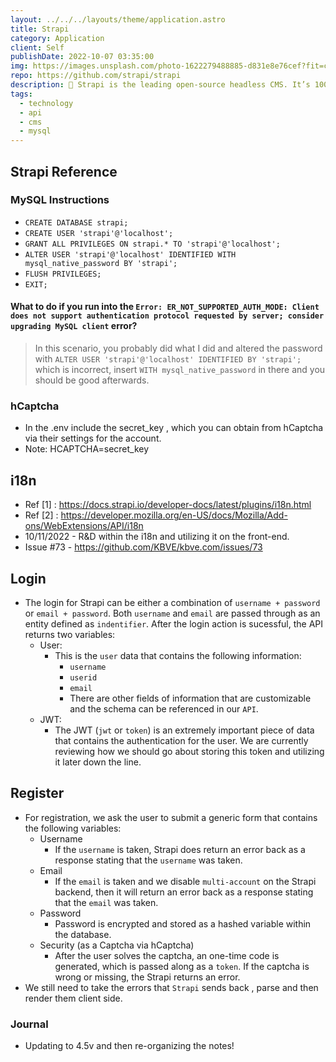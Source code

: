 ---
layout: ../../../layouts/theme/application.astro
title: Strapi
category: Application
client: Self
publishDate: 2022-10-07 03:35:00
img: https://images.unsplash.com/photo-1622279488885-d831e8e76cef?fit=crop&w=1400&h=700&q=75
repo: https://github.com/strapi/strapi
description: 🚀 Strapi is the leading open-source headless CMS. It’s 100% JavaScript, fully customizable and developer-first.
tags:
  - technology
  - api
  - cms
  - mysql
---

## Strapi Reference

### MySQL Instructions
- `CREATE DATABASE strapi;`
- `CREATE USER 'strapi'@'localhost';`
- `GRANT ALL PRIVILEGES ON strapi.* TO 'strapi'@'localhost';`
- `ALTER USER 'strapi'@'localhost' IDENTIFIED WITH mysql_native_password BY 'strapi';`
- `FLUSH PRIVILEGES;`
- `EXIT;`

#### What to do if you run into the `Error: ER_NOT_SUPPORTED_AUTH_MODE: Client does not support authentication protocol requested by server; consider upgrading MySQL client` error?
> In this scenario, you probably did what I did and altered the password with `ALTER USER 'strapi'@'localhost' IDENTIFIED BY 'strapi';` which is incorrect, insert `WITH mysql_native_password` in there and you should be good afterwards.

### hCaptcha
- In the .env include the secret_key , which you can obtain from hCaptcha via their settings for the account. 
- Note: HCAPTCHA=secret_key

## i18n
- Ref [1] : https://docs.strapi.io/developer-docs/latest/plugins/i18n.html
- Ref [2] : https://developer.mozilla.org/en-US/docs/Mozilla/Add-ons/WebExtensions/API/i18n
- 10/11/2022 - R&D within the i18n and utilizing it on the front-end.
- Issue #73 - https://github.com/KBVE/kbve.com/issues/73


## Login
- The login for Strapi can be either a combination of `username + password` or `email + password`. Both `username` and `email` are passed through as an entity defined as `indentifier`. After the login action is sucessful, the API returns two variables:
  - User:
    - This is the `user` data that contains the following information:
      - `username`
      - `userid`
      - `email`
      - There are other fields of information that are customizable and the schema can be referenced in our `API`.
  - JWT:
    - The JWT (`jwt` or `token`) is an extremely important piece of data that contains the authentication for the user. We are currently reviewing how we should go about storing this token and utilizing it later down the line.

## Register
- For registration, we ask the user to submit a generic form that contains the following variables:
  - Username
    - If the `username` is taken, Strapi does return an error back as a response stating that the `username` was taken.
  - Email
    - If the `email` is taken and we disable `multi-account` on the Strapi backend, then it will return an error back as a response stating that the `email` was taken.
  - Password
    - Password is encrypted and stored as a hashed variable within the database. 
  - Security (as a Captcha via hCaptcha)
    - After the user solves the captcha, an one-time code is generated, which is passed along as a `token`. If the captcha is wrong or missing, the Strapi returns an error.
- We still need to take the errors that `Strapi` sends back , parse and then render them client side.

### Journal 

- Updating to 4.5v and then re-organizing the notes!